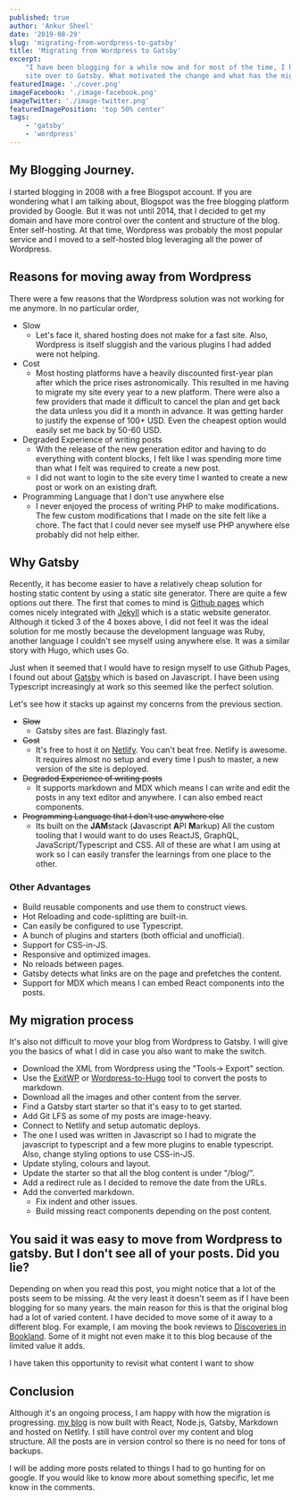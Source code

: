 ```yaml
---
published: true
author: 'Ankur Sheel'
date: '2019-08-29'
slug: 'migrating-from-wordpress-to-gatsby'
title: 'Migrating from Wordpress to Gatsby'
excerpt:
    "I have been blogging for a while now and for most of the time, I have been on WordPress. But, I am migrating my
    site over to Gatsby. What motivated the change and what has the migration process been so far. Let's find out."
featuredImage: './cover.png'
imageFacebook: './image-facebook.png'
imageTwitter: './image-twitter.png'
featuredImagePosition: 'top 50% center'
tags:
    - 'gatsby'
    - 'wordpress'
---
```


## My Blogging Journey.

I started blogging in 2008 with a free Blogspot account. If you are wondering what I am talking about, Blogspot was the
free blogging platform provided by Google. But it was not until 2014, that I decided to get my domain and have more
control over the content and structure of the blog. Enter self-hosting. At that time, Wordpress was probably the most
popular service and I moved to a self-hosted blog leveraging all the power of Wordpress.

## Reasons for moving away from Wordpress

There were a few reasons that the Wordpress solution was not working for me anymore. In no particular order,

-   Slow
    -   Let's face it, shared hosting does not make for a fast site. Also, Wordpress is itself sluggish and the various
        plugins I had added were not helping.
-   Cost
    -   Most hosting platforms have a heavily discounted first-year plan after which the price rises astronomically.
        This resulted in me having to migrate my site every year to a new platform. There were also a few providers that
        made it difficult to cancel the plan and get back the data unless you did it a month in advance. It was getting
        harder to justify the expense of 100+ USD. Even the cheapest option would easily set me back by 50-60 USD.
-   Degraded Experience of writing posts
    -   With the release of the new generation editor and having to do everything with content blocks, I felt like I was
        spending more time than what I felt was required to create a new post.
    -   I did not want to login to the site every time I wanted to create a new post or work on an existing draft.
-   Programming Language that I don't use anywhere else
    -   I never enjoyed the process of writing PHP to make modifications. The few custom modifications that I made on
        the site felt like a chore. The fact that I could never see myself use PHP anywhere else probably did not help
        either.

## Why Gatsby

Recently, it has become easier to have a relatively cheap solution for hosting static content by using a static site
generator. There are quite a few options out there. The first that comes to mind is
[Github pages](https://pages.github.com/) which comes nicely integrated with [Jekyll](https://jekyllrb.com) which is a
static website generator. Although it ticked 3 of the 4 boxes above, I did not feel it was the ideal solution for me
mostly because the development language was Ruby, another language I couldn't see myself using anywhere else. It was a
similar story with Hugo, which uses Go.

Just when it seemed that I would have to resign myself to use Github Pages, I found out about
[Gatsby](https://gatsbyjs.org) which is based on Javascript. I have been using Typescript increasingly at work so this
seemed like the perfect solution.

Let's see how it stacks up against my concerns from the previous section.

-   ~~Slow~~
    -   Gatsby sites are fast. Blazingly fast.
-   ~~Cost~~
    -   It's free to host it on [Netlify](http://www.netlify.com). You can't beat free. Netlify is awesome. It requires
        almost no setup and every time I push to master, a new version of the site is deployed.
-   ~~Degraded Experience of writing posts~~
    -   It supports markdown and MDX which means I can write and edit the posts in any text editor and anywhere. I can
        also embed react components.
-   ~~Programming Language that I don't use anywhere else~~
    -   Its built on the **JAM**stack (**J**avascript **A**PI **M**arkup) All the custom tooling that I would want to do
        uses ReactJS, GraphQL, JavaScript/Typescript and CSS. All of these are what I am using at work so I can easily
        transfer the learnings from one place to the other.

### Other Advantages

-   Build reusable components and use them to construct views.
-   Hot Reloading and code-splitting are built-in.
-   Can easily be configured to use Typescript.
-   A bunch of plugins and starters (both official and unofficial).
-   Support for CSS-in-JS.
-   Responsive and optimized images.
-   No reloads between pages.
-   Gatsby detects what links are on the page and prefetches the content.
-   Support for MDX which means I can embed React components into the posts.

## My migration process

It's also not difficult to move your blog from Wordpress to Gatsby. I will give you the basics of what I did in case you
also want to make the switch.

-   Download the XML from Wordpress using the "Tools-> Export" section.
-   Use the [ExitWP](https://github.com/thomasf/exitwp) or
    [Wordpress-to-Hugo](https://github.com/SchumacherFM/wordpress-to-hugo-exporter) tool to convert the posts to
    markdown.
-   Download all the images and other content from the server.
-   Find a Gatsby start starter so that it's easy to to get started.
-   Add Git LFS as some of my posts are image-heavy.
-   Connect to Netlify and setup automatic deploys.
-   The one I used was written in Javascript so I had to migrate the javascript to typescript and a few more plugins to
    enable typescript. Also, change styling options to use CSS-in-JS.
-   Update styling, colours and layout.
-   Update the starter so that all the blog content is under "/blog/".
-   Add a redirect rule as I decided to remove the date from the URLs.
-   Add the converted markdown.
    -   Fix indent and other issues.
    -   Build missing react components depending on the post content.

## You said it was easy to move from Wordpress to gatsby. But I don't see all of your posts. Did you lie?

Depending on when you read this post, you might notice that a lot of the posts seem to be missing. At the very least it
doesn't seem as if I have been blogging for so many years. the main reason for this is that the original blog had a lot
of varied content. I have decided to move some of it away to a different blog. For example, I am moving the book reviews
to [Discoveries in Bookland](https://www.discoveriesinbookland.com/). Some of it might not even make it to this blog
because of the limited value it adds.

I have taken this opportunity to revisit what content I want to show

## Conclusion

Although it's an ongoing process, I am happy with how the migration is progressing.
[my blog](https://www.ankursheel.com) is now built with React, Node.js, Gatsby, Markdown and hosted on Netlify. I still
have control over my content and blog structure. All the posts are in version control so there is no need for tons of
backups.

I will be adding more posts related to things I had to go hunting for on google. If you would like to know more about
something specific, let me know in the comments.
